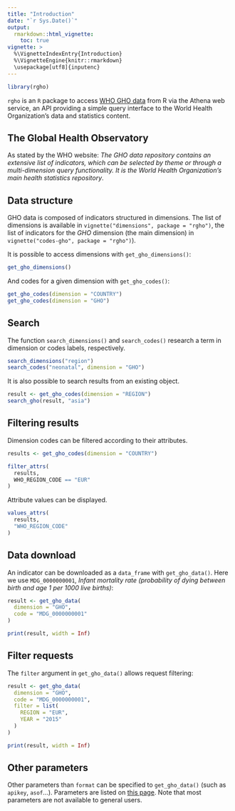 ```yaml
---
title: "Introduction"
date: "`r Sys.Date()`"
output:
  rmarkdown::html_vignette:
    toc: true
vignette: >
  %\VignetteIndexEntry{Introduction}
  %\VignetteEngine{knitr::rmarkdown}
  \usepackage[utf8]{inputenc}
---
```


```r
library(rgho)
```

`rgho` is an `R` package to access [WHO GHO data](http://www.who.int/gho/en/) from R via the Athena web service, an API providing a simple query interface to the World Health Organization's data and statistics content.

## The Global Health Observatory

As stated by the WHO website: *The GHO data repository contains an extensive list of indicators, which can be selected by theme or through a multi-dimension query functionality. It is the World Health Organization's main health statistics repository*.

## Data structure

GHO data is composed of indicators structured in dimensions. The list of dimensions is available in `vignette("dimensions", package = "rgho")`, the list of indicators for the *GHO* dimension (the main dimension) in `vignette("codes-gho", package = "rgho")`).

It is possible to access dimensions with `get_gho_dimensions()`:

```r
get_gho_dimensions()
```

And codes for a given dimension with `get_gho_codes()`:

```r
get_gho_codes(dimension = "COUNTRY")
get_gho_codes(dimension = "GHO")
```

## Search

The function `search_dimensions()` and `search_codes()` research a term in dimension or codes labels, respectively.

```r
search_dimensions("region")
search_codes("neonatal", dimension = "GHO")
```

It is also possible to search results from an existing object.

```r
result <- get_gho_codes(dimension = "REGION")
search_gho(result, "asia")
```

## Filtering results

Dimension codes can be filtered according to their attributes.

```r
results <- get_gho_codes(dimension = "COUNTRY")

filter_attrs(
  results,
  WHO_REGION_CODE == "EUR"
)
```

Attribute values can be displayed.

```r
values_attrs(
  results,
  "WHO_REGION_CODE"
)
```

## Data download

An indicator can be downloaded as a `data_frame` with `get_gho_data()`. Here we use `MDG_0000000001`, *Infant mortality rate (probability of dying between birth and age 1 per 1000 live births)*:

```r
result <- get_gho_data(
  dimension = "GHO",
  code = "MDG_0000000001"
)

print(result, width = Inf)
```

## Filter requests

The `filter` argument in `get_gho_data()` allows request filtering:

```r
result <- get_gho_data(
  dimension = "GHO",
  code = "MDG_0000000001",
  filter = list(
    REGION = "EUR",
    YEAR = "2015"
  )
)

print(result, width = Inf)
```

## Other parameters

Other parameters than `format` can be specified to `get_gho_data()` (such as `apikey`, `asof`...). Parameters are listed on [this page](http://apps.who.int/gho/data/node.resources.api). Note that most parameters are not available to general users.
